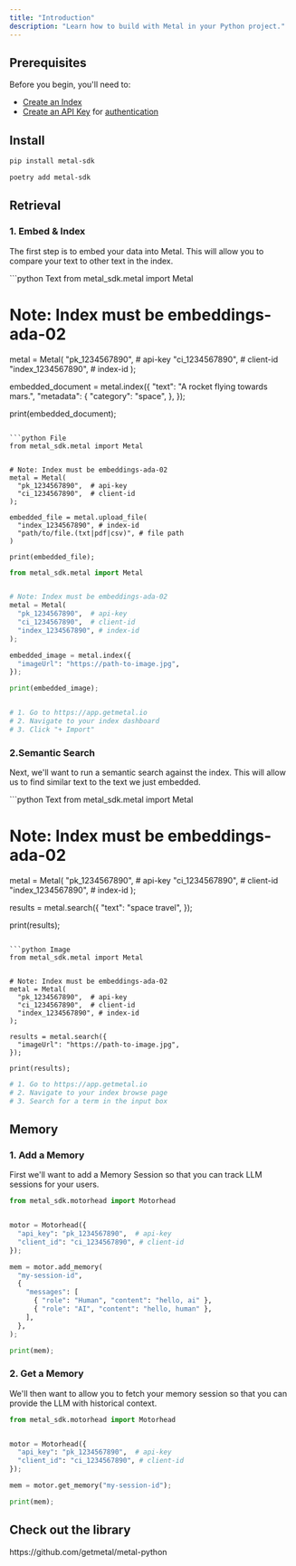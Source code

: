 ```yaml
---
title: "Introduction"
description: "Learn how to build with Metal in your Python project."
---
```


## Prerequisites
Before you begin, you'll need to:
- [Create an Index](/misc-create-index)
- [Create an API Key](/misc-get-keys) for [authentication](/api-reference/introduction#authentication)

## Install

<CodeGroup>

```bash pip
pip install metal-sdk
```

```bash poetry
poetry add metal-sdk
```

</CodeGroup>

## Retrieval

### 1. Embed & Index

The first step is to embed your data into Metal. This will allow you to compare your text to other text in the index.

<CodeGroup>
```python Text
from metal_sdk.metal import Metal


# Note: Index must be embeddings-ada-02
metal = Metal(
  "pk_1234567890",  # api-key
  "ci_1234567890",  # client-id
  "index_1234567890", # index-id
);

embedded_document = metal.index({
  "text": "A rocket flying towards mars.",
  "metadata": {
    "category": "space",
  },
});

print(embedded_document);

```

```python File
from metal_sdk.metal import Metal


# Note: Index must be embeddings-ada-02
metal = Metal(
  "pk_1234567890",  # api-key
  "ci_1234567890",  # client-id
);

embedded_file = metal.upload_file(
  "index_1234567890", # index-id
  "path/to/file.(txt|pdf|csv)", # file path
)

print(embedded_file);
```

```python Image
from metal_sdk.metal import Metal


# Note: Index must be embeddings-ada-02
metal = Metal(
  "pk_1234567890",  # api-key
  "ci_1234567890",  # client-id
  "index_1234567890", # index-id
);

embedded_image = metal.index({
  "imageUrl": "https://path-to-image.jpg",
});

print(embedded_image);

```

```python Web UI

# 1. Go to https://app.getmetal.io
# 2. Navigate to your index dashboard
# 3. Click "+ Import"
```

</CodeGroup>

### 2.Semantic Search
Next, we'll want to run a semantic search against the index. This will allow us to find similar text to the text we just embedded.

<CodeGroup>
```python Text
from metal_sdk.metal import Metal


# Note: Index must be embeddings-ada-02
metal = Metal(
  "pk_1234567890",  # api-key
  "ci_1234567890",  # client-id
  "index_1234567890", # index-id
);

results = metal.search({
  "text": "space travel",
});

print(results);
```

```python Image
from metal_sdk.metal import Metal


# Note: Index must be embeddings-ada-02
metal = Metal(
  "pk_1234567890",  # api-key
  "ci_1234567890",  # client-id
  "index_1234567890", # index-id
);

results = metal.search({
  "imageUrl": "https://path-to-image.jpg",
});

print(results);
```

```python Web UI
# 1. Go to https://app.getmetal.io
# 2. Navigate to your index browse page
# 3. Search for a term in the input box
```

</CodeGroup>

## Memory

### 1. Add a Memory
First we'll want to add a Memory Session so that you can track LLM sessions for your users.

```python
from metal_sdk.motorhead import Motorhead


motor = Motorhead({
  "api_key": "pk_1234567890",  # api-key
  "client_id": "ci_1234567890", # client-id
});

mem = motor.add_memory(
  "my-session-id",
  {
    "messages": [
      { "role": "Human", "content": "hello, ai" },
      { "role": "AI", "content": "hello, human" },
    ],
  },
);

print(mem);

````


### 2. Get a Memory
We'll then want to allow you to fetch your memory session so that you can provide the LLM with historical context.


```python
from metal_sdk.motorhead import Motorhead


motor = Motorhead({
  "api_key": "pk_1234567890",  # api-key
  "client_id": "ci_1234567890", # client-id
});

mem = motor.get_memory("my-session-id");

print(mem);

````

## Check out the library

<Card title="Metal Python SDK" icon="github" href="https://github.com/getmetal/metal-python">
  https://github.com/getmetal/metal-python
</Card>
